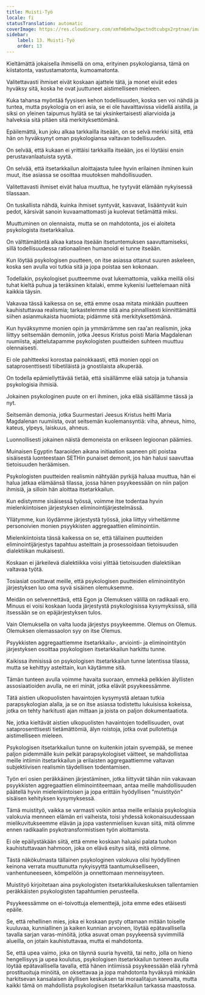 ```yaml
---
title: Muisti-Työ
locale: fi
statusTranslation: automatic
coverImage: https://res.cloudinary.com/xmfm6mhw3gwctndtcubgx2rptnae/image/upload/v1741354419/small_cover_la_gran_rebelion_28716e29d2.webp
sidebar:
    label: 13. Muisti-Työ
    order: 13
---
```

Kieltämättä jokaisella ihmisellä on oma, erityinen psykologiansa, tämä on kiistatonta, vastustamatonta, kumoamatonta.

Valitettavasti ihmiset eivät koskaan ajattele tätä, ja monet eivät edes hyväksy sitä, koska he ovat juuttuneet aistimelliseen mieleen.

Kuka tahansa myöntää fyysisen kehon todellisuuden, koska sen voi nähdä ja tuntea, mutta psykologia on eri asia, se ei ole havaittavissa viidellä aistilla, ja siksi on yleinen taipumus hylätä se tai yksinkertaisesti aliarvioida ja halveksia sitä pitäen sitä merkityksettömänä.

Epäilemättä, kun joku alkaa tarkkailla itseään, on se selvä merkki siitä, että hän on hyväksynyt oman psykologiansa valtavan todellisuuden.

On selvää, että kukaan ei yrittäisi tarkkailla itseään, jos ei löytäisi ensin perustavanlaatuista syytä.

On selvää, että itsetarkkailun aloittajasta tulee hyvin erilainen ihminen kuin muut, itse asiassa se osoittaa muutoksen mahdollisuuden.

Valitettavasti ihmiset eivät halua muuttua, he tyytyvät elämään nykyisessä tilassaan.

On tuskallista nähdä, kuinka ihmiset syntyvät, kasvavat, lisääntyvät kuin pedot, kärsivät sanoin kuvaamattomasti ja kuolevat tietämättä miksi.

Muuttuminen on olennaista, mutta se on mahdotonta, jos ei aloiteta psykologista itsetarkkailua.

On välttämätöntä alkaa katsoa itseään itsetuntemuksen saavuttamiseksi, sillä todellisuudessa rationaalinen humanoidi ei tunne itseään.

Kun löytää psykologisen puutteen, on itse asiassa ottanut suuren askeleen, koska sen avulla voi tutkia sitä ja jopa poistaa sen kokonaan.

Todellakin, psykologiset puutteemme ovat lukemattomia, vaikka meillä olisi tuhat kieltä puhua ja teräksinen kitalaki, emme kykenisi luettelemaan niitä kaikkia täysin.

Vakavaa tässä kaikessa on se, että emme osaa mitata minkään puutteen kauhistuttavaa realismia; tarkastelemme sitä aina pinnallisesti kiinnittämättä siihen asianmukaista huomiota; pidämme sitä merkityksettömänä.

Kun hyväksymme monien opin ja ymmärrämme sen raa'an realismin, joka liittyy seitsemään demoniin, jotka Jeesus Kristus poisti Maria Magdalenan ruumiista, ajattelutapamme psykologisten puutteiden suhteen muuttuu olennaisesti.

Ei ole pahitteeksi korostaa painokkaasti, että monien oppi on sataprosenttisesti tiibetiläistä ja gnostilaista alkuperää.

On todella epämiellyttävää tietää, että sisällämme elää satoja ja tuhansia psykologisia ihmisiä.

Jokainen psykologinen puute on eri ihminen, joka elää sisällämme tässä ja nyt.

Seitsemän demonia, jotka Suurmestari Jeesus Kristus heitti Maria Magdalenan ruumiista, ovat seitsemän kuolemansyntiä: viha, ahneus, himo, kateus, ylpeys, laiskuus, ahneus.

Luonnollisesti jokainen näistä demoneista on erikseen legioonan päämies.

Muinaisen Egyptin faaraoiden aikana initiaation saaneen piti poistaa sisäisestä luonteestaan SETHin punaiset demonit, jos hän halusi saavuttaa tietoisuuden heräämisen.

Psykologisten puutteiden realismin nähtyään pyrkijä haluaa muuttua, hän ei halua jatkaa elämäänsä tilassa, jossa hänen psyykeessään on niin paljon ihmisiä, ja silloin hän aloittaa itsetarkkailun.

Kun edistymme sisäisessä työssä, voimme itse todentaa hyvin mielenkiintoisen järjestyksen eliminointijärjestelmässä.

Yllätymme, kun löydämme järjestystä työssä, joka liittyy virheitämme personoivien monien psyykkisten aggregaattien eliminointiin.

Mielenkiintoista tässä kaikessa on se, että tällainen puutteiden eliminointijärjestys tapahtuu asteittain ja prosessoidaan tietoisuuden dialektiikan mukaisesti.

Koskaan ei järkeilevä dialektiikka voisi ylittää tietoisuuden dialektiikan valtavaa työtä.

Tosiasiat osoittavat meille, että psykologisen puutteiden eliminointityön järjestyksen luo oma syvä sisäinen olemuksemme.

Meidän on selvennettävä, että Egon ja Olemuksen välillä on radikaali ero. Minuus ei voisi koskaan luoda järjestystä psykologisissa kysymyksissä, sillä itsessään se on epäjärjestyksen tulos.

Vain Olemuksella on valta luoda järjestys psyykeemme. Olemus on Olemus. Olemuksen olemassaolon syy on itse Olemus.

Psyykkisten aggregaattiemme itsetarkkailu-, arviointi- ja eliminointityön järjestyksen osoittaa psykologisen itsetarkkailun harkittu tunne.

Kaikissa ihmisissä on psykologisen itsetarkkailun tunne latentissa tilassa, mutta se kehittyy asteittain, kun käytämme sitä.

Tämän tunteen avulla voimme havaita suoraan, emmekä pelkkien älyllisten assosiaatioiden avulla, ne eri minät, jotka elävät psyykeessämme.

Tätä aistien ulkopuolisten havaintojen kysymystä aletaan tutkia parapsykologian alalla, ja se on itse asiassa todistettu lukuisissa kokeissa, jotka on tehty harkitusti ajan mittaan ja joista on paljon dokumentaatiota.

Ne, jotka kieltävät aistien ulkopuolisten havaintojen todellisuuden, ovat sataprosenttisesti tietämättömiä, älyn roistoja, jotka ovat pullotettuja aistimelliseen mieleen.

Psykologisen itsetarkkailun tunne on kuitenkin jotain syvempää, se menee paljon pidemmälle kuin pelkät parapsykologiset väitteet, se mahdollistaa meille intiimin itsetarkkailun ja erilaisten aggregaattiemme valtavan subjektiivisen realismin täydellisen todentamisen.

Työn eri osien peräkkäinen järjestäminen, jotka liittyvät tähän niin vakavaan psyykkisten aggregaattien eliminointiteemaan, antaa meille mahdollisuuden päätellä hyvin mielenkiintoisen ja jopa erittäin hyödyllisen "muistityön" sisäisen kehityksen kysymyksessä.

Tämä muistityö, vaikka se varmasti voikin antaa meille erilaisia psykologisia valokuvia menneen elämän eri vaiheista, toisi yhdessä kokonaisuudessaan mielikuvitukseemme elävän ja jopa vastenmielisen kuvan siitä, mitä olimme ennen radikaalin psykotransformistisen työn aloittamista.

Ei ole epäilystäkään siitä, että emme koskaan haluaisi palata tuohon kauhistuttavaan hahmoon, joka on elävä esitys siitä, mitä olimme.

Tästä näkökulmasta tällainen psykologinen valokuva olisi hyödyllinen keinona verrata muuttunutta nykyisyyttä taantumukselliseen, vanhentuneeseen, kömpelöön ja onnettomaan menneisyyteen.

Muistityö kirjoitetaan aina psykologisten itsetarkkailukeskuksen tallentamien peräkkäisten psykologisten tapahtumien perusteella.

Psyykeessämme on ei-toivottuja elementtejä, joita emme edes etäisesti epäile.

Se, että rehellinen mies, joka ei koskaan pysty ottamaan mitään toiselle kuuluvaa, kunniallinen ja kaiken kunnian arvoinen, löytää epätavallisella tavalla sarjan varas-minöitä, jotka asuvat oman psyykeensä syvimmillä alueilla, on jotain kauhistuttavaa, mutta ei mahdotonta.

Se, että upea vaimo, joka on täynnä suuria hyveitä, tai neito, jolla on hieno hengellisyys ja upea koulutus, psykologisen itsetarkkailun tunteen avulla löytää epätavallisella tavalla, että hänen intiimissä psyykeessään elää ryhmä prostituoituja minöitä, on oksettavaa ja jopa mahdotonta hyväksyä minkään harkitsevan kansalaisen älyllisen keskuksen tai moraalitajun kannalta, mutta kaikki tämä on mahdollista psykologisen itsetarkkailun tarkassa maastossa.

